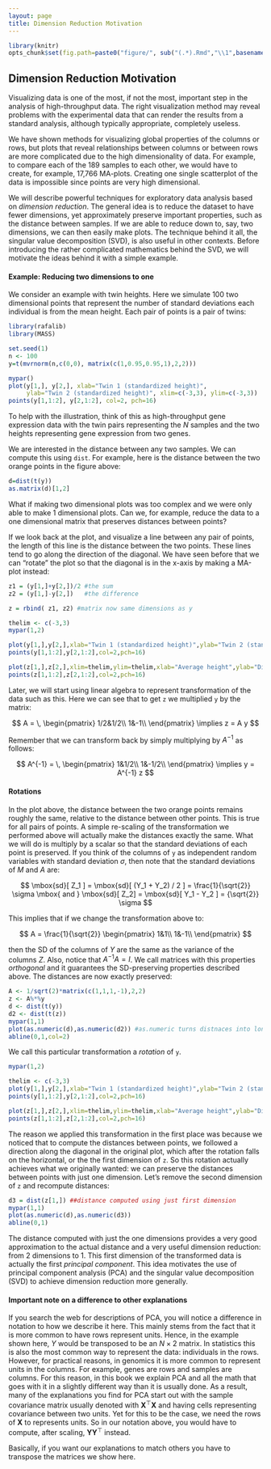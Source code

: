 ```yaml
---
layout: page
title: Dimension Reduction Motivation
---
```


```r
library(knitr)
opts_chunk$set(fig.path=paste0("figure/", sub("(.*).Rmd","\\1",basename(knitr:::knit_concord$get('infile'))), "-"))
```

## Dimension Reduction Motivation

Visualizing data is one of the most, if not the most, important step in the analysis of high-throughput data. The right visualization method may reveal problems with the experimental data that can render the results from a standard analysis, although typically appropriate, completely useless. 

We have shown methods for visualizing global properties of the columns or rows, but plots that reveal relationships between columns or between rows are more complicated due to the high dimensionality of data. For example, to compare each of the 189 samples to each other, we would have to create, for example, 17,766 MA-plots. Creating one single scatterplot of the data is impossible since points are very high dimensional. 

We will describe powerful techniques for exploratory data analysis based on _dimension reduction_. The general idea is to reduce the dataset to have fewer dimensions, yet approximately preserve important properties, such as the distance between samples. If we are able to reduce down to, say, two dimensions, we can then easily make plots. The technique behind it all, the singular value decomposition (SVD), is also useful in other contexts. Before introducing the rather complicated mathematics behind the SVD, we will motivate the ideas behind it with a simple example.

#### Example: Reducing two dimensions to one

We consider an example with twin heights. Here we simulate 100 two dimensional points that represent the number of standard deviations each individual is from the mean height. Each pair of points is a pair of twins:

```r
library(rafalib)
library(MASS)

set.seed(1)
n <- 100
y=t(mvrnorm(n,c(0,0), matrix(c(1,0.95,0.95,1),2,2)))

mypar()
plot(y[1,], y[2,], xlab="Twin 1 (standardized height)", 
     ylab="Twin 2 (standardized height)", xlim=c(-3,3), ylim=c(-3,3))
points(y[1,1:2], y[2,1:2], col=2, pch=16)
```

To help with the illustration, think of this as high-throughput gene expression data with the twin pairs representing the $N$ samples and the two heights representing gene expression from two genes. 

We are interested in the distance between any two samples. We can compute this using `dist`. For example, here is the distance between the two orange points in the figure above:

```r
d=dist(t(y))
as.matrix(d)[1,2]
```

What if making two dimensional plots was too complex and we were only able to make 1 dimensional plots. Can we, for example, reduce the data to a one dimensional matrix that preserves distances between points?

If we look back at the plot, and visualize a line between any pair of points, the length of this line is the distance between the two points. These lines tend to go along the direction of the diagonal. We have seen before that we can "rotate" the plot so that the diagonal is in the x-axis by making a MA-plot instead:


```r
z1 = (y[1,]+y[2,])/2 #the sum 
z2 = (y[1,]-y[2,])   #the difference

z = rbind( z1, z2) #matrix now same dimensions as y

thelim <- c(-3,3)
mypar(1,2)

plot(y[1,],y[2,],xlab="Twin 1 (standardized height)",ylab="Twin 2 (standardized height)",xlim=thelim,ylim=thelim)
points(y[1,1:2],y[2,1:2],col=2,pch=16)

plot(z[1,],z[2,],xlim=thelim,ylim=thelim,xlab="Average height",ylab="Differnece in height")
points(z[1,1:2],z[2,1:2],col=2,pch=16)
```


Later, we will start using linear algebra to represent transformation of the data such as this. Here we can see that to get `z` we multiplied `y` by the matrix:

$$
A = \,
\begin{pmatrix}
1/2&1/2\\
1&-1\\
\end{pmatrix}
\implies
z = A y
$$

Remember that we can transform back by simply multiplying by $A^{-1}$ as follows:

$$
A^{-1} = \,
\begin{pmatrix}
1&1/2\\
1&-1/2\\
\end{pmatrix}
\implies
y = A^{-1} z
$$

#### Rotations 

In the plot above, the distance between the two orange points remains roughly the same, relative to the distance between other points. This is true for all pairs of points. A simple re-scaling of the transformation we performed above will actually make the distances exactly the same. What we will do is multiply by a scalar so that the standard deviations of each point is preserved. If you think of the columns of `y` as independent random variables with standard deviation $\sigma$, then note that the standard deviations of $M$ and $A$ are:

$$
\mbox{sd}[ Z_1 ] = \mbox{sd}[ (Y_1 + Y_2) / 2 ] = \frac{1}{\sqrt{2}} \sigma \mbox{ and } \mbox{sd}[ Z_2] = \mbox{sd}[ Y_1 - Y_2  ] = {\sqrt{2}} \sigma 
$$

This implies that if we change the transformation above to:

$$
A = \frac{1}{\sqrt{2}}
\begin{pmatrix}
1&1\\
1&-1\\
\end{pmatrix}
$$

then the SD of the columns of $Y$ are the same as the variance of the columns $Z$. Also, notice that $A^{-1}A=I$. We call matrices with this properties _orthogonal_ and it guarantees the SD-preserving properties described above. The distances are now exactly preserved:

```r
A <- 1/sqrt(2)*matrix(c(1,1,1,-1),2,2)
z <- A%*%y
d <- dist(t(y))
d2 <- dist(t(z))
mypar(1,1)
plot(as.numeric(d),as.numeric(d2)) #as.numeric turns distnaces into long vector
abline(0,1,col=2)
```

We call this particular transformation a _rotation_ of `y`. 

```r
mypar(1,2)

thelim <- c(-3,3)
plot(y[1,],y[2,],xlab="Twin 1 (standardized height)",ylab="Twin 2 (standardized height)",xlim=thelim,ylim=thelim)
points(y[1,1:2],y[2,1:2],col=2,pch=16)

plot(z[1,],z[2,],xlim=thelim,ylim=thelim,xlab="Average height",ylab="Differnece in height")
points(z[1,1:2],z[2,1:2],col=2,pch=16)
```

The reason we applied this transformation in the first place was because we noticed that to compute the distances between points, we followed a direction along the diagonal in the original plot, which after the rotation falls on the horizontal, or the the first dimension of `z`. So this rotation actually achieves what we originally wanted: we can preserve the distances between points with just one dimension. Let's remove the second dimension of `z` and recompute distances:


```r
d3 = dist(z[1,]) ##distance computed using just first dimension
mypar(1,1)
plot(as.numeric(d),as.numeric(d3)) 
abline(0,1)
```

The distance computed with just the one dimensions provides a very good approximation to the actual distance and a very useful dimension reduction: from 2 dimensions to 1. This first dimension of the transformed data is actually the first _principal component_. This idea motivates the use of principal component analysis (PCA) and the singular value decomposition (SVD) to achieve dimension reduction more generally. 

#### Important note on a difference to other explanations

If you search the web for descriptions of PCA, you will notice a difference in notation to how we describe it here. This mainly stems from the fact that it is more common to have rows represent units. Hence, in the example shown here, $Y$ would be transposed to be an $N \times 2$ matrix. In statistics this is also the most common way to represent the data: individuals in the rows. However, for practical reasons, in genomics it is more common to represent units in the columns. For example, genes are rows and samples are columns. For this reason, in this book we explain PCA and all the math that goes with it in a slightly different way than it is usually done. As a result, many of the explanations you find for PCA start out with the sample covariance matrix usually denoted with
$\mathbf{X}^\top\mathbf{X}$ and having cells representing covariance between two units. Yet for this to be the case, we need the rows of $\mathbf{X}$ to represents units. So in our notation above, you would have to compute, after scaling, $\mathbf{Y}\mathbf{Y}^\top$ instead.

Basically, if you want our explanations to match others you have to transpose the matrices we show here.








